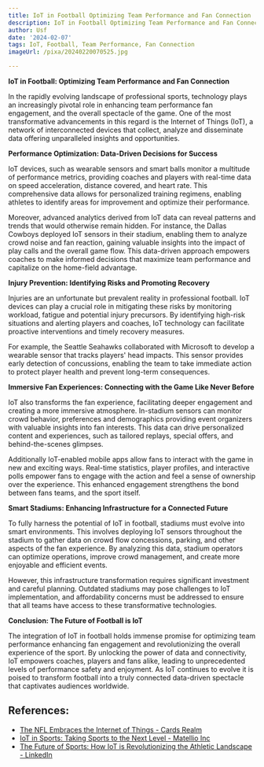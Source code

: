 ```yaml
---
title: IoT in Football Optimizing Team Performance and Fan Connection
description: IoT in Football Optimizing Team Performance and Fan Connection
author: Usf
date: '2024-02-07'
tags: IoT, Football, Team Performance, Fan Connection
imageUrl: /pixa/20240220070525.jpg

---
```

**IoT in Football: Optimizing Team Performance and Fan Connection**

In  the rapidly evolving landscape of professional sports,  technology  plays an increasingly pivotal  role  in enhancing team performance fan engagement, and the overall spectacle of the game. One of the most transformative advancements in this regard is the Internet of Things (IoT),  a network of interconnected devices that collect, analyze and disseminate data offering unparalleled insights and  opportunities.

**Performance Optimization: Data-Driven Decisions  for Success**

IoT devices, such as wearable sensors and smart balls monitor a  multitude of performance metrics, providing coaches and  players with real-time  data on speed  acceleration, distance covered, and  heart rate. This comprehensive data allows for personalized training regimens, enabling athletes to identify  areas for improvement and optimize their performance.

Moreover,  advanced analytics derived from IoT data can  reveal patterns  and trends that would otherwise remain hidden. For instance, the Dallas Cowboys deployed IoT sensors  in their stadium, enabling them to analyze crowd noise and fan reaction, gaining valuable insights  into the impact of  play calls and the overall game flow. This data-driven approach empowers coaches to make informed decisions that maximize team performance and capitalize on the home-field advantage.

**Injury Prevention: Identifying Risks and  Promoting Recovery**

Injuries are an unfortunate but prevalent reality in professional football. IoT devices can play  a crucial  role in mitigating these risks by monitoring workload, fatigue and potential injury precursors.  By identifying high-risk situations and alerting players and coaches, IoT technology can facilitate proactive interventions and timely recovery  measures.

For example, the Seattle Seahawks collaborated with  Microsoft to develop a wearable sensor that tracks players'  head impacts. This sensor provides early detection of concussions, enabling  the  team to take immediate action to  protect player health and prevent long-term consequences.

**Immersive Fan  Experiences: Connecting with  the Game Like Never Before**

IoT also transforms the fan experience, facilitating deeper engagement and creating a  more immersive atmosphere. In-stadium sensors can monitor crowd behavior, preferences  and demographics providing event organizers with valuable insights into  fan interests. This data can drive personalized content and experiences, such as tailored replays, special offers,  and behind-the-scenes glimpses.

Additionally IoT-enabled mobile apps allow fans to interact with the game in new and exciting ways. Real-time statistics, player profiles,  and interactive polls empower fans to engage with the action and feel a sense of ownership over the experience. This enhanced  engagement  strengthens the bond between fans teams, and  the sport itself.

**Smart  Stadiums: Enhancing Infrastructure for a Connected Future**

To fully harness the potential  of IoT in  football, stadiums must evolve into smart environments. This involves deploying IoT sensors throughout the stadium to gather data on crowd flow concessions, parking, and other aspects of the fan experience. By analyzing this data, stadium operators can optimize operations, improve crowd management, and create more enjoyable and efficient events.

However, this infrastructure transformation requires  significant investment and careful planning. Outdated stadiums may  pose challenges  to  IoT implementation, and affordability concerns must be addressed  to ensure that all  teams have access to these transformative technologies.

**Conclusion:  The Future of Football is IoT**

The integration of IoT in football holds immense promise for optimizing team performance enhancing fan engagement and revolutionizing the overall experience  of the sport. By unlocking the power of data and connectivity, IoT empowers coaches, players and fans alike, leading to unprecedented levels of  performance safety and enjoyment. As IoT continues to  evolve it is poised  to transform football into a  truly connected data-driven spectacle that captivates audiences worldwide.

## References:
- [The NFL Embraces the Internet of Things - Cards Realm](https://cardsrealm.com/en-us/articles/the-nfl-embraces-the-internet-of-things)
- [IoT in Sports: Taking Sports to the Next Level - Matellio Inc](https://www.matellio.com/blog/iot-in-sports/)
- [The Future of Sports: How IoT is Revolutionizing the Athletic Landscape - LinkedIn](https://www.linkedin.com/pulse/future-sports-how-iot-revolutionizing-athletic-landscape)
